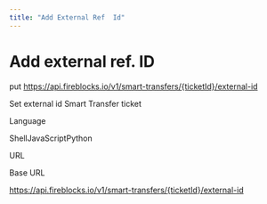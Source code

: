 ```yaml
---
title: "Add External Ref  Id"
---
```

  
  # Add external ref. ID

put https://api.fireblocks.io/v1/smart-transfers/{ticketId}/external-id

Set external id Smart Transfer ticket

Language

ShellJavaScriptPython

URL

Base URL

https://api.fireblocks.io/v1/smart-transfers/{ticketId}/external-id